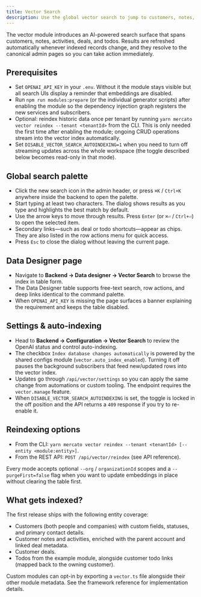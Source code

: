```yaml
---
title: Vector Search
description: Use the global vector search to jump to customers, notes, deals, and todos across the workspace.
---
```


The vector module introduces an AI-powered search surface that spans customers, notes, activities, deals, and todos. Results are refreshed automatically whenever indexed records change, and they resolve to the canonical admin pages so you can take action immediately.

## Prerequisites

- Set `OPENAI_API_KEY` in your `.env`. Without it the module stays visible but all search UIs display a reminder that embeddings are disabled.
- Run `npm run modules:prepare` (or the individual generator scripts) after enabling the module so the dependency injection graph registers the new services and subscribers.
- Optional: reindex historic data once per tenant by running `yarn mercato vector reindex --tenant <tenantId>` from the CLI. This is only needed the first time after enabling the module; ongoing CRUD operations stream into the vector index automatically.
- Set `DISABLE_VECTOR_SEARCH_AUTOINDEXING=1` when you need to turn off streaming updates across the whole workspace (the toggle described below becomes read-only in that mode).

## Global search palette

- Click the new search icon in the admin header, or press `⌘K` / `Ctrl+K` anywhere inside the backend to open the palette.
- Start typing at least two characters. The dialog shows results as you type and highlights the best match by default.
- Use the arrow keys to move through results. Press `Enter` (or `⌘⏎` / `Ctrl+⏎`) to open the selected item.
- Secondary links—such as deal or todo shortcuts—appear as chips. They are also listed in the row actions menu for quick access.
- Press `Esc` to close the dialog without leaving the current page.

## Data Designer page

- Navigate to **Backend → Data designer → Vector Search** to browse the index in table form.
- The Data Designer table supports free-text search, row actions, and deep links identical to the command palette.
- When `OPENAI_API_KEY` is missing the page surfaces a banner explaining the requirement and keeps the table disabled.

## Settings & auto-indexing

- Head to **Backend → Configuration → Vector Search** to review the OpenAI status and control auto-indexing.
- The checkbox `Index database changes automatically` is powered by the shared configs module (`vector.auto_index_enabled`). Turning it off pauses the background subscribers that feed new/updated rows into the vector index.
- Updates go through `/api/vector/settings` so you can apply the same change from automations or custom tooling. The endpoint requires the `vector.manage` feature.
- When `DISABLE_VECTOR_SEARCH_AUTOINDEXING` is set, the toggle is locked in the off position and the API returns a `409` response if you try to re-enable it.

## Reindexing options

- From the CLI: `yarn mercato vector reindex --tenant <tenantId> [--entity <module:entity>]`.
- From the REST API: `POST /api/vector/reindex` (see API reference).

Every mode accepts optional `--org` / `organizationId` scopes and a `--purgeFirst=false` flag when you want to update embeddings in place without clearing the table first.

## What gets indexed?

The first release ships with the following entity coverage:

- Customers (both people and companies) with custom fields, statuses, and primary contact details.
- Customer notes and activities, enriched with the parent account and linked deal metadata.
- Customer deals.
- Todos from the example module, alongside customer todo links (mapped back to the owning customer).

Custom modules can opt-in by exporting a `vector.ts` file alongside their other module metadata. See the framework reference for implementation details.
